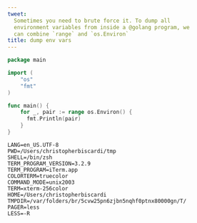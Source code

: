 ```yaml
---
tweet:
  Sometimes you need to brute force it. To dump all
  environment variables from inside a @golang program, we
  can combine `range` and `os.Environ`
title: dump env vars
---
```


```go
package main

import (
	"os"
	"fmt"
)

func main() {
	for _, pair := range os.Environ() {
	  fmt.Println(pair)
	}
}
```

```shell
LANG=en_US.UTF-8
PWD=/Users/christopherbiscardi/tmp
SHELL=/bin/zsh
TERM_PROGRAM_VERSION=3.2.9
TERM_PROGRAM=iTerm.app
COLORTERM=truecolor
COMMAND_MODE=unix2003
TERM=xterm-256color
HOME=/Users/christopherbiscardi
TMPDIR=/var/folders/br/5cvw25pn6zjbn5nqhf0ptnx80000gn/T/
PAGER=less
LESS=-R
```
